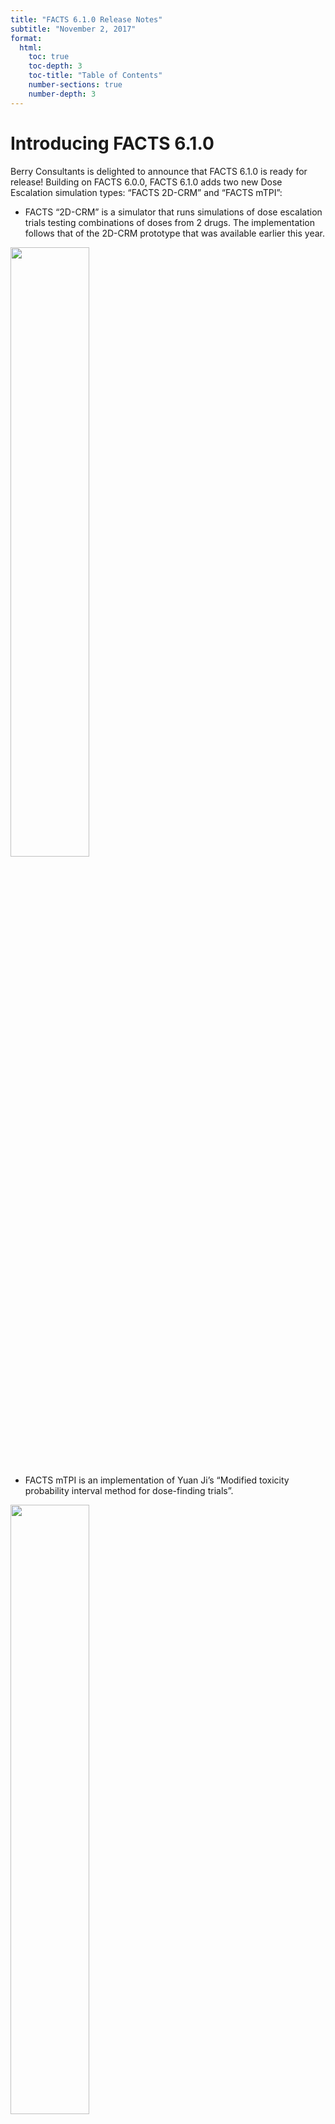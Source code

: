 ```yaml
---
title: "FACTS 6.1.0 Release Notes"
subtitle: "November 2, 2017"
format: 
  html:
    toc: true
    toc-depth: 3
    toc-title: "Table of Contents"
    number-sections: true
    number-depth: 3
---
```


# Introducing FACTS 6.1.0

Berry Consultants is delighted to announce that FACTS 6.1.0 is ready for release! Building on FACTS 6.0.0, FACTS 6.1.0 adds two new Dose Escalation simulation types: “FACTS 2D-CRM” and “FACTS mTPI”:

-   FACTS “2D-CRM” is a simulator that runs simulations of dose escalation trials testing combinations of doses from 2 drugs. The implementation follows that of the 2D-CRM prototype that was available earlier this year.

![](images/clipboard-1289771161.png){width="50%" fig-align="center"}

-   FACTS mTPI is an implementation of Yuan Ji’s “Modified toxicity probability interval method for dose-finding trials”.

![](images/clipboard-1706677790.png){width="50%" fig-align="center"}

FACTS 6.1.0 also adds a major piece of simulation functionality across (almost) all FACTS engines: ‘Design Variants’, these allow you to have within one “.facts” file, multiple designs with different maximum sample sizes. This makes it much easier to estimate the required sample size for a design. The feature includes the ability to mark specific treatment arms or groups as ‘correct choices’, and FACTS now summarizes not only the proportions of successful and unsuccessful trials, but also proportions of successful trials that also made correct choices.

![](images/clipboard-1038435020.png){width="50%" fig-align="center"}

FACTS 6.1.0 is fully backwards compatible with FACTS 6.0.0 and 5 – it can load and run all your FACTS 6.0.0 and FACTS 5 designs – and then use new FACTS 6.1.0 features with those designs. You can have FACTS 6.1.0 and FACTS 6.0.0 installed on the same machine, so it’s easy to have a transition period as you move to the new version.

# Key New Features

-   FACTS Dose Escalation:
    -   Design Variants in N-CRM.
    -   2D-CRM
    -   mTPI
-   FACTS Enrichment Designs:
    -   Design Variants
    -   The ability to extend hierarchical modeling with clustered model.
-   FACTS Core:
    -   Design Variants
    -   Better control over which frequentist calculations are performed.
    -   The ability to use p-value QOIs for early success/futility decision making.
-   FACTS Staged Design:
    -   Design Variants
    -   There is now an ‘Analysis’ tab in Staged Design.

# Downloading FACTS 6.1.0

The FACTS 6.1.0 release is available for download from the Berry Consultants FACTS 6 ftp repository at http://berry1.berryconsultants.com/facts_6/.

Login using:

-   Username: facts_6
-   Password: DynIrgyur4

There are, as usual, 4 files to download: Documents.zip, Examples.zip, Setup.msi, setup.exe. Obfuscated versions of setup.exe and Setup.msi have been included for those of you accessing through firewalls that prevent the download of .exe and .msi files. Having downloaded setup.e_e and Setup.m_i simply rename the file suffix before using.

# Installing FACTS 6.1.0

As with previous version of FACTS, FACTS 6.1.0 installs on a PC. Simply place the downloaded files on the PC / laptop it is to be installed on and run the file “setup.exe”. You will need a new FACTS license key for this new version. It will be sent to you separately.

For any support questions or issues, please [contact us](../../contact/index.qmd).
